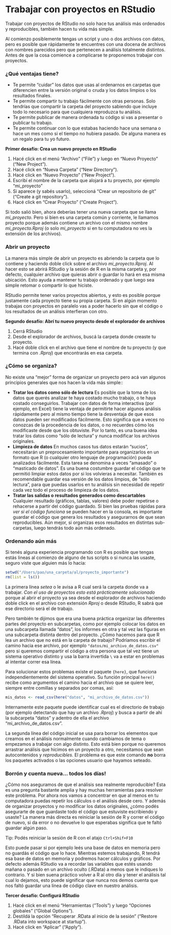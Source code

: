# Trabajar con proyectos en RStudio

Trabajar con proyectos de RStudio no solo hace tus análisis más ordenados y reproducibles, también hacen tu vida más simple.

Al comienzo posiblemente tengas un script y uno o dos archivos con datos, pero es posible que rápidamente te encuentres con una docena de archivos con nombres parecidos pero que pertenecen a análisis totalmente distintos.
Antes de que la cosa comience a complicarse te proponemos trabajar con proyectos.

### ¿Qué ventajas tiene?

-   Te permite "cuidar" los datos que usas al ordenarnos en carpetas que diferencien entre la versión original o cruda y los datos limpios o los resultados finales.
-   Te permite compartir tu trabajo fácilmente con otras personas. Solo tendrías que compartir la carpeta del proyecto sabiendo que incluye todo lo necesario para que cualquiera reproduzca tu análisis.
-   Te permite publicar de manera ordenada tu código si vas a presentar o publicar tu trabajo.
-   Te permite continuar con lo que estabas haciendo hace una semana o hace un mes como si el tiempo no hubiera pasado. De alguna manera es un regalo para tu yo futuro.

::: {.alert .alert-info}
**Primer desafío: Crea un nuevo proyecto en RStudio**

1.  Hacé click en el menú "Archivo" ("File") y luego en "Nuevo Proyecto" ("New Project").
2.  Hacé click en "Nueva Carpeta" ("New Directory").
3.  Hacé click en "Nuevo Proyecto" ("New Project").
4.  Escribí el nombre de la carpeta que alojará a tu proyecto, por ejemplo "mi_proyecto"
5.  Si aparece (y sabés usarlo), seleccioná "Crear un repositorio de git" ("Create a git repository").
6.  Hacé click en "Crear Proyecto" ("Create Project").
:::

Si todo salió bien, ahora deberías tener una nueva carpeta que se llama *mi_proyecto*.
Pero si bien es una carpeta común y corriente, le llamamos proyecto porque además contiene un archivo con el mismo nombre *mi_proyecto.Rproj* (o solo *mi_proyecto* si en tu computadora no ves la extensión de los archivos).

### Abrir un proyecto

La manera más simple de abrir un proyecto es abriendo la carpeta que lo contiene y haciendo doble click sobre el archivo *mi_proyecto.Rproj*.
Al hacer esto se abrirá RStudio y la sesión de R en la misma carpeta y, por defecto, cualquier archivo que quieras abrir o guardar lo hará en esa misma ubicación.
Esto ayuda a mantener tu trabajo ordenado y que luego sea simple retomar o compartir lo que hiciste.

RStudio permite tener varios proyectos abiertos, y esto es posible porque justamente cada proyecto tiene su propia carpeta.
Si en algún momento trabajas con proyectos en paralelo vas a poder hacerlo sin que el código o los resultados de un análisis interfieran con otro.

::: {.alert .alert-info}
**Segundo desafío: Abrí tu nuevo proyecto desde el explorador de archivos**

1.  Cerrá RStudio
2.  Desde el explorador de archivos, buscá la carpeta donde creaste tu proyecto.
3.  Hacé doble click en el archivo que tiene el nombre de tu proyecto (y que termina con *.Rproj*) que encontrarás en esa carpeta.
:::

### ¿Cómo se organiza?

No existe una "mejor" forma de organizar un proyecto pero acá van algunos principios generales que nos hacen la vida más simple::

-   **Tratar los datos como sólo de lectura** Es posible que la toma de los datos que querés analizar te haya costado mucho trabajo, o te haya costado conseguirlos. Trabajar con datos de forma interactiva (por ejemplo, en Excel) tiene la ventaja de permitirte hacer algunos análisis rápidamente pero al mismo tiempo tiene la desventaja de que esos datos pueden ser modificados fácilmente. Esto significa que a veces no conozcas de la procedencia de los datos, o no recuerdes cómo los modificaste desde que los obtuviste. Por lo tanto, es una buena idea tratar los datos como "sólo de lectura" y nunca modificar los archivos originales.
-   **Limpieza de datos** En muchos casos tus datos estarán "sucios", necesitarán un preprocesamiento importante para organizarlos en un formato que R (o cualquier otro lenguaje de programación) pueda analizados fácilmente. Esta tarea se denomina a veces "amasado" o "masticado de datos". Es una buena costumbre guardar el código que te permitió limpiar estos datos por si los volvieras a necesitar. También es recomendable guardar esa versión de los datos limpios, de "sólo lectura", para que puedas usarlos en tu análisis sin necesidad de repetir cada vez todo el proceso de limpieza de los datos.
-   **Tratar las salidas o resultados generados como descartables** Cualquier resultado (gráficos, tablas, valores) debe poder repetirse o rehacerse a partir del código guardado. Si bien las pruebas rápidas para *ver si el código funciona* se pueden hacer en la consola, es importante guardar el código que genera los resultados y asegurarnos de que sean reproducibles. Aún mejor, si organizas esos resultados en distintas sub-carpetas, luego tendrás todo aún más ordenado.

### Ordenando aún más

Si tenés alguna experiencia programando con R es posible que tengas estás lineas al comienzo de alguno de tus scripts o si nunca las usaste, seguro viste que alguien más lo hacia:

```r

setwd("/Users/pao/una_carpeta/al/proyecto_importante")
rm(list = ls())

```

La primera línea *setea* o le avisa a R cual será la carpeta donde va a trabajar. _Con el uso de proyectos esto está prácticamente solucionado_ porque al abrir el proyecto ya sea desde el explorador de archivos haciendo doble click en el archivo con extensión *Rproj* o desde RStudio, R sabrá que ese directorio será el de trabajo. 

Pero también te dijimos que era una buena práctica organizar las diferentes partes del proyecto en subcarpetas, como por ejemplo colocar los datos en una subcarpeta llamada "datos", los informes en otra y tal vez las figuras en una subcarpeta distinta dentro del proyecto. ¿Cómo hacemos para que R lea un archivo que no está en la carpeta de trabajo? Podríamos escribir el camino hacia ese archivo, por ejemplo `"datos/mi_archivo_de_datos.csv"` pero si queremos compartir el código a otra persona que tal vez tiene un sistema operativo distinto y usa la barra invertida `\` va a estar en problemas al intentar correr esa línea. 

Para solucionar estos problemas existe el paquete `{here}`, que funciona independientemente del sistema operativo. Su función principal `here()` recibe como argumentos el camino hacia el archivo que se quiere leer, siempre entre comillas y separados por comas, así:

```r

mis_datos <- read_csv(here("datos", "mi_archivo_de_datos.csv"))

```

Internamente este paquete puede identificar cual es el directorio de trabajo (por ejemplo detectando que hay un archivo *.Rproj*) y busca a partir de ahí la subcarpeta "datos" y adentro de ella el archivo "mi_archivo_de_datos.csv". 

La segunda línea del código inicial se usa para borrar los elementos que creamos en el análisis normalmente cuando cambiamos de tema o empezamos a trabajar con algo distinto. Esto está bien porque no queremos arrastrar análisis que hicimos en un proyecto a otro, necesitamos que sean autocontenidos y *reproducibles*. El problema es que este comando **no** borra los paquetes activados o las opciones usuario que hayamos seteado. 


### Borrón y cuenta nueva... todos los días!

¿Cómo nos aseguramos de que el análisis sea realmente reproducible?
Esta es una pregunta bastante amplia y hay muchas herramientas para resolver este problema.
Por ahora nos vamos a concentrar en que al menos en tu computadora puedas repetir los cálculos o el análisis desde cero.
Y además de organizar proyectos y no modificar los datos originales, ¿cómo podés asegurarte de que guardaste todo el código que estuviste escribiendo y usaste?
La manera más directa es reiniciar la sesión de R y correr el código de nuevo, si da error o no devuelve lo que esperabas significa que te faltó guardar algún paso.

::: {.alert .alert-success}
Tip: Podés reiniciar la sesión de R con el atajo `Ctrl+Shif+F10`
:::

Esto puede pasar si por ejemplo leés una base de datos en memoria pero no guardás el código que lo hace.
Mientras estemos trabajando, R tendrá esa base de datos en memoria y podremos hacer cálculos y gráficos.
Por defecto además RStudio va a recordar las variables que estés usando mañana o pasado en un archivo oculto (.RData) a menos que le indiques lo contrario.
Y si bien suena práctico volver a R al otro día y tener el análisis tal cual lo dejamos, esto puede significar que nunca nos demos cuenta que nos faltó guardar una línea de código clave en nuestro análisis.

::: {.alert .alert-info}
**Tercer desafío: Configurá RStudio**

1.  Hacé click en el menú "Herramientas ("Tools") y luego "Opciones globales" ("Global Options").
2.  Destildá la opción "Recuperar .RData al inicio de la sesión" ("Restore .RData into workspace at startup").
3.  Hacé click en "Aplicar" ("Apply").
:::
